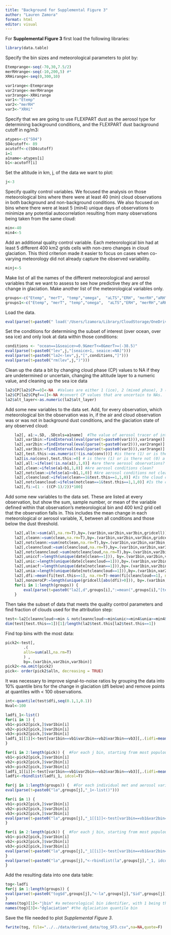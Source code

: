 ```yaml
---
title: "Background for Supplemental Figure 3"
author: "Lauren Zamora"
format: html
editor: visual
---
```


For **Supplemental Figure 3** first load the following libraries:

```r
library(data.table)

```

Specify the bin sizes and meteorological parameters to plot by:

```r
Etemprange<-seq(-70,30,7.5/2)
merRHrange<-seq(-10,200,5) #* 
XRHirange<-seq(0,300,10)

var1range<-Etemprange
var2range<-merRHrange
var3range<-XRHirange
var1<-"Etemp"
var2<-"merRH"
var3<-"XRHi"

```

Specify that we are going to use FLEXPART dust as the aerosol type for determining background conditions, and the FLEXPART dust background cutoff in ng/m3:

```r
atypes<-c("SO4")
SO4cutoff<- 89 
acutoff<-c(SO4cutoff)
i=1
a1name<-atypes[i]
b1<-acutoff[i]
```

Set the altitude in km, j, of the data we want to plot:

```r
j<-3
```

Specify quality control variables. We focused the analysis on those meteorological bins where there were at least 40 (min) cloud observations in both background and non-background conditions. We also focused on bins where there were at least 5 (min4) unique days of observations to minimize any potential autocorrelation resulting from many observations being taken from the same cloud:

```r
min<-40
min4<-5
```

Add an additional quality control variable. Each meteorological bin had at least 5 different 400 km2 grids cells with non-zero changes in cloud glaciation. This third criterion made it easier to focus on cases when co-varying meteorology did not already capture the observed variability.

```r
minj<-5
```

Make list of all the names of the different meteorological and aerosol variables that we want to assess to see how predictive they are of the change in glaciation. Make another list of the meteorological variables only.

```r
groups<-c("Etemp", "merT", "temp","omega",  "aLTS","ERH", "merRH","aRH", "XRHi", "merwindspeed","merQV", "fdust","SO4","merBC","merOC","merdust","fBC","fOC","DMS","SS")
groups1<-c("Etemp", "merT", "temp","omega",  "aLTS","ERH", "merRH","aRH", "XRHi", "merwindspeed","merQV") 
```

Load the data.

```r
eval(parse(t=paste0(" load('/Users/lzamora/Library/CloudStorage/OneDrive-NASA/NASA_Science/8000-5_R+D_project_files/ACMAP3/initial_data/all/lev",j,"_v4c.RData')")))
```

Set the conditions for determining the subset of interest (over ocean, over sea ice) and only look at data within those conditions:

```r
conditions <- "ocean==1&seaice>=0.9&merT<=0&merT>=(-38.5)"
eval(parse(t=paste0("lev",j,"[seaice>1, seaice:=NA]")))
eval(parse(t=paste0("la2<-lev",j,"[",conditions,"]")))
eval(parse(t=paste0("rm(lev",j,")")))
```

Clean up the data a bit by changing cloud phase (CP) values to NA if they are undetermined or uncertain, changing the altitude layer to a numeric value, and cleaning up the sea ice data

```r
la2$CP[la2$CP==0]<-NA  #Values are either 1 (ice), 2 (mixed phase), 3 (liquid), or 0 (undetermined). Convert undetermined to NA.
la2$CP[la2$CPqf==1]<-NA #convert CP values that are uncertain to NAs. 
la2$alt_layer<-as.numeric(la2$alt_layer)
```

Add some new variables to the data set. Add, for every observation, which meteorological bin the observation was in, if the air and cloud observation was or was not in background dust conditions, and the glaciation state of any observed cloud:

```r
	la2[, a1:=.SD, .SDcols=a1name]  #The value of aerosol tracer of interest in the given ji bin
	la2[,var1bin:=findInterval(eval(parse(t=paste0(var1))),var1range)]
	la2[,var2bin:=findInterval(eval(parse(t=paste0(var2))),var2range)]
	la2[,var3bin:=findInterval(eval(parse(t=paste0(var3))),var3range)]
	la2[,test.this:=as.numeric(!(is.na(conv)))] #is there (1) or is there not (0) any kind of cloud?
	la2[is.na(conv),test.this:=0] # is there (1) or is there not (0) a cloud type of interest?
	la2[,all:=ifelse(!is.na(a1),1,0)] #are there aerosol observations?
	la2[,clean:=ifelse(a1<b1,1,0)] #Are aerosol conditions clean?
	la2[,notclean:=ifelse(a1>=b1,1,0)] #Are aerosol conditions not clean?
	la2[,cleancloud:=ifelse(clean==1&test.this==1,1,0)] #Is the cloud clean?
	la2[,notcleancloud:=ifelse(notclean==1&test.this==1,1,0)] #Is the cloud not clean?
	la2[,fi:=(1 - ((CP-1)/2))*100] 
```

Add some new variables to the data set. These are listed at every observation, but show the sum, sample number, or mean of the variable defined within that observation's meteorological bin and 400 km2 grid cell that the observation falls in. This includes the mean change in each meteorological or aerosol variable, X, between all conditions and those below the dust threshold.

```r
	la2[,alln:=sum(all,na.rm=T),by=.(var1bin,var2bin,var3bin,gridcell)] #number of aerosol observations in the ij bin
	la2[,cleann:=sum(clean,na.rm=T),by=.(var1bin,var2bin,var3bin,gridcell)] #number of times aerosol conditons are clean in the ij bin
	la2[,notcleann:=sum(notclean,na.rm=T),by=.(var1bin,var2bin,var3bin,gridcell)] #number of times aerosol conditions are not clean in the ij bin
	la2[,cleanncloud:=sum(cleancloud,na.rm=T),by=.(var1bin,var2bin,var3bin,gridcell)] #number clean clouds in the ij bin
	la2[,notcleanncloud:=sum(notcleancloud,na.rm=T),by=.(var1bin,var2bin,var3bin,gridcell)] #number of not clean clouds in the ij bin
	la2[,uniccf:=length(unique(date[clean==1])), by=.(var1bin,var2bin,var3bin,gridcell)] #unique clean days in each ij bin
	la2[,unic:=length(unique(date[cleancloud==1])),by=.(var1bin,var2bin,var3bin,gridcell)] #unique days with clean clouds in the ij bin
	la2[,uniacf:=length(unique(date[notclean==1])),by=.(var1bin,var2bin,var3bin,gridcell)] #unique non clean days in the ij bin
	la2[,unia:=length(unique(date[notcleancloud==1])),by=.(var1bin,var2bin,var3bin,gridcell)] #unique days with non clean clouds in the ij bin
	la2[,dfi:=mean(fi[test.this==1], na.rm=T)-mean(fi[cleancloud==1], na.rm=T), by=.(var1bin,var2bin,var3bin,gridcell)]# create a variable in la2 "fraction of fully ice-dominated clouds" 
	la2[,nonzeroCP:=length(unique(gridcell[abs(dfi)>0])), by=.(var1bin,var2bin,var3bin)] 
	for(i in 1:length(groups)) {
		eval(parse(t=paste0("la2[,d",groups[i],":=mean(",groups[i],"[test.this==1], na.rm=T)-mean(",groups[i],"[cleancloud==1], na.rm=T), by=.(var1bin,var2bin,var3bin,gridcell)]")))
	} 
```

Then take the subset of data that meets the quality control parameters and find fraction of clouds used for the attribution step:

```r
test<-la2[cleanncloud>=min & notcleanncloud>=min&unic>=min4&unia>=min4&nonzeroCP>=minj,]
dim(test[test.this==1])[1]/length(la2$test.this[la2$test.this==1])

```

Find top bins with the most data:

```r
pick2<-test[, 
		.(
        alln=sum(all,na.rm=T)
		) ,
		by=.(var1bin,var2bin,var3bin)] 	
pick2<-na.omit(pick2)
pick<- order(pick2$alln, decreasing = TRUE)

```

It was necessary to improve signal-to-noise ratios by grouping the data into 10% quantile bins for the change in glaciation (dfi below) and remove points at quantiles with \< 100 observations.

```r
int<-quantile(test$dfi,seq(0.1,1,0.1))  
Nval<-100

ladfi_1<-list()
for(i in 1) {
vb1<-pick2[pick,]$var1bin[i]
vb2<-pick2[pick,]$var2bin[i]
vb3<-pick2[pick,]$var3bin[i]
ladfi_1[[1]]<-test[var1bin==vb1&var2bin==vb2&var3bin==vb3][,.(idfi=mean(dfi,na.rm=T),N=.N),keyby=.(bin=findInterval(dfi, int))][N>Nval,.SD]
}

for(i in 2:length(pick)) {  #For each j bin, starting from most populous
vb1<-pick2[pick,]$var1bin[i]
vb2<-pick2[pick,]$var2bin[i]
vb3<-pick2[pick,]$var3bin[i]
ladfi_1[[i]]<-test[var1bin==vb1&var2bin==vb2&var3bin==vb3][,.(idfi=mean(dfi,na.rm=T),N=.N),keyby=.(bin=findInterval(dfi, int))][N>Nval,.SD]}
ladfi<-rbindlist(ladfi_1, idcol=T)

for(j in 1:length(groups)) {  #For each individual met and aerosol variable
eval(parse(t=paste0("la",groups[j],"_1<-list()")))

for(i in 1) {
vb1<-pick2[pick,]$var1bin[i]
vb2<-pick2[pick,]$var2bin[i]
vb3<-pick2[pick,]$var3bin[i]
eval(parse(t=paste0("la",groups[j],"_1[[1]]<-test[var1bin==vb1&var2bin==vb2&var3bin==vb3][,.(id",groups[j],"=mean(d",groups[j],",na.rm=T),N=.N),keyby=.(bin=findInterval(dfi, int))][N>Nval,.SD]")))
}

for(i in 2:length(pick)) {  #For each j bin, starting from most populous
vb1<-pick2[pick,]$var1bin[i]
vb2<-pick2[pick,]$var2bin[i]
vb3<-pick2[pick,]$var3bin[i]
eval(parse(t=paste0("la",groups[j],"_1[[i]]<-test[var1bin==vb1&var2bin==vb2&var3bin==vb3][,.(id",groups[j],"=mean(d",groups[j],",na.rm=T),N=.N),keyby=.(bin=findInterval(dfi, int))][N>Nval,.SD]")))
}
eval(parse(t=paste0("la",groups[j],"<-rbindlist(la",groups[j],"_1, idcol=T)")))
}

```

Add the resulting data into one data table:

```r
tog<-ladfi
for(j in 1:length(groups)) {  
eval(parse(t=paste0("tog$d",groups[j],"<-la",groups[j],"$id",groups[j])))
}
names(tog)[1]<-"jbin" #a meteorological bin identifier, with 1 being the most populous bin and increasing in number down to the least populous meteorological bin.
names(tog)[3]<-"dglaciation" #the dglaciation quantile bin

```

Save the file needed to plot *Supplemental Figure 3*.

```r
fwrite(tog, file="../../data/derived_data/tog_SF3.csv",na=NA,quote=F)
```
